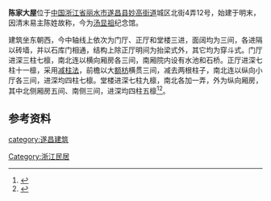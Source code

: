 {{文物保护单位
| 级别 = 省级
| 省名 = 浙江省
| 名称 = 陈家大屋
| 图片 = [[File:Memorial_Hall_of_Tang_Xianzu_16_2015-12.JPG|260px]]<br><small>正厅，2015年12月</small>
| 编号 = 4-55
| 分类 = 古建筑
| 时代 = 明、清
| 所在 = [[丽水市|丽水市]][[遂昌县|遂昌县]]
| 登录 = 1997年8月
}} 
'''陈家大屋'''位于[[中国|中国]][[浙江省|浙江省]][[丽水市|丽水市]][[遂昌县|遂昌县]][[妙高街道|妙高街道]]城区北街4弄12号，始建于明末，因清末易主陈姓故称，今为[[汤显祖|汤显祖]]纪念馆。

建筑坐东朝西，今中轴线上依次为门厅、正厅和堂楼三进，面阔均为三间，各进隔以砖墙，并以石库门相通，结构上除正厅明间为抬梁式外，其它均为穿斗式。门厅进深三柱七檩，南北连以横向厢房各三间，南厢院内设有水池和石桥。正厅进深七柱十一檩，采用[[减柱法|减柱法]]，前檐以大[[额枋|额枋]]横贯三间，减去两根柱子，南北连以纵向小厅各三间，进深均四柱七檩。堂楼进深七柱九檩，南北各加一弄，外为纵向厢房，其中北侧厢房五间、南侧三间，进深均四柱五檩<ref>{{cite web |url=http://www.zjol.com.cn/05culture/system/2006/08/14/007807365.shtml|title=《陈家大屋》|accessdate=2016-01-28|work=|publisher=浙江在线}}</ref><ref>{{cite web|url=http://www.zjcnt.com/Article/2006-03-22/31348.shtml|title=《陈家大屋》|accessdate=2016-01-28|work=|publisher=浙江文化信息网|archive-url=https://web.archive.org/web/20120711090447/http://www.zjcnt.com/Article/2006-03-22/31348.shtml|archive-date=2012-07-11|dead-url=yes}}</ref>。

==参考资料==
{{reflist|2}}
{{DEFAULTSORT:C陈}}
{{丽水市境内的浙江省文物保护单位}}
[[Category:浙江民居|Category:浙江民居]]
[[category:遂昌建筑|category:遂昌建筑]]